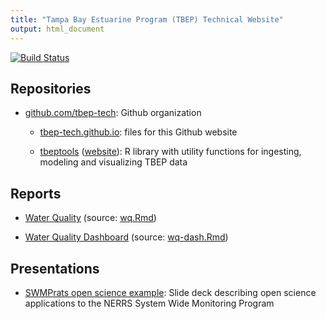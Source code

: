 ```yaml
---
title: "Tampa Bay Estuarine Program (TBEP) Technical Website"
output: html_document
---
```


[![Build Status](https://travis-ci.org/tbep-tech/tbep-tech.github.io.svg?branch=master)](https://travis-ci.org/tbep-tech/tbep-tech.github.io)

## Repositories

- [github.com/tbep-tech](https://github.com/tbep-tech/tbep-tech.github.io): Github organization
    
    - [tbep-tech.github.io](https://github.com/tbep-tech/tbep-tech.github.io): files for this Github website
    
    - [tbeptools](https://github.com/tbep-tech/tbeptools) ([website](https://tbep-tech.github.io/tbeptools/)): R library with utility functions for ingesting, modeling and visualizing TBEP data

## Reports

- [Water Quality](https://tbep-tech.github.io/wq.html) (source: [wq.Rmd](https://github.com/tbep-tech/tbep-tech.github.io/blob/master/wq.Rmd))

- [Water Quality Dashboard](https://shiny.tbeptech.org/tbeptools/inst/wq-dash/wq-dash.Rmd) (source: [wq-dash.Rmd](https://github.com/tbep-tech/tbeptools/blob/master/inst/wq-dash/wq-dash.Rmd))

## Presentations

- [SWMPrats open science example](https://tbep-tech.github.io/SWMPrats_pres/SWMPrats_pres.html): Slide deck describing open science applications to the NERRS System Wide Monitoring Program